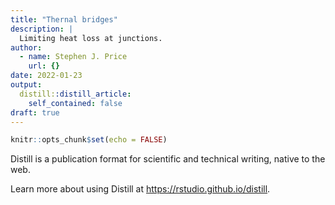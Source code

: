 ```yaml
---
title: "Thernal bridges"
description: |
  Limiting heat loss at junctions.
author:
  - name: Stephen J. Price
    url: {}
date: 2022-01-23
output:
  distill::distill_article:
    self_contained: false
draft: true
---
```



```r
knitr::opts_chunk$set(echo = FALSE)
```

Distill is a publication format for scientific and technical writing, native to the web.

Learn more about using Distill at <https://rstudio.github.io/distill>.


